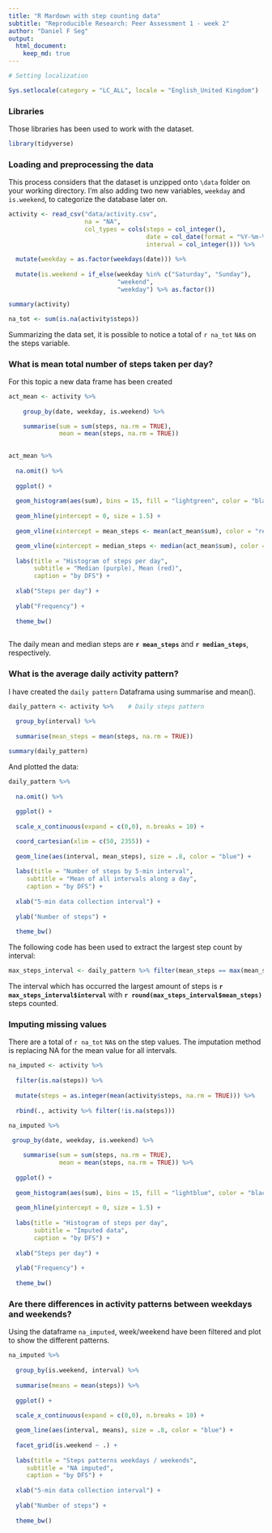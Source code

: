 ```yaml
---
title: "R Mardown with step counting data"
subtitle: "Reproducible Research: Peer Assessment 1 - week 2"
author: "Daniel F Seg"
output: 
  html_document:
    keep_md: true
---
```


```r

# Setting localization

Sys.setlocale(category = "LC_ALL", locale = "English_United Kingdom")

```

### **Libraries**

Those libraries has been used to work with the dataset.

```r

library(tidyverse)

```

### **Loading and preprocessing the data**

This process considers that the dataset is unzipped onto `\data` folder on your working directory. I'm also adding two new variables, `weekday` and `is.weekend`, to categorize the database later on.

```r

activity <- read_csv("data/activity.csv", 
                     na = "NA",
                     col_types = cols(steps = col_integer(), 
                                      date = col_date(format = "%Y-%m-%d"), 
                                      interval = col_integer())) %>%
  
  mutate(weekday = as.factor(weekdays(date))) %>%
  
  mutate(is.weekend = if_else(weekday %in% c("Saturday", "Sunday"), 
                              "weekend", 
                              "weekday") %>% as.factor())

summary(activity)

```

```r

na_tot <- sum(is.na(activity$steps))

```

Summarizing the data set, it is possible to notice a total of `r na_tot` `NA`s on the steps variable.


### **What is mean total number of steps taken per day?**

For this topic a new data frame has been created

```r

act_mean <- activity %>%
    
    group_by(date, weekday, is.weekend) %>%

    summarise(sum = sum(steps, na.rm = TRUE), 
              mean = mean(steps, na.rm = TRUE))
   

act_mean %>%
  
  na.omit() %>%
  
  ggplot() +
  
  geom_histogram(aes(sum), bins = 15, fill = "lightgreen", color = "black") + 
  
  geom_hline(yintercept = 0, size = 1.5) +
  
  geom_vline(xintercept = mean_steps <- mean(act_mean$sum), color = "red", size = 1) +

  geom_vline(xintercept = median_steps <- median(act_mean$sum), color = "purple", size = 1) + 
  
  labs(title = "Histogram of steps per day",
       subtitle = "Median (purple), Mean (red)",
       caption = "by DFS") +
  
  xlab("Steps per day") +
  
  ylab("Frequency") +
  
  theme_bw()
  
```
  
The daily mean and median steps are **`r mean_steps`** and **`r median_steps`**, respectively.
  
### **What is the average daily activity pattern?**  
  
  I have created the `daily pattern` Dataframa using summarise and mean().  
  

```r


daily_pattern <- activity %>%    # Daily steps pattern
  
  group_by(interval) %>%
  
  summarise(mean_steps = mean(steps, na.rm = TRUE))

summary(daily_pattern)

```

  And plotted the data:

```r

daily_pattern %>%
  
  na.omit() %>%
  
  ggplot() +
  
  scale_x_continuous(expand = c(0,0), n.breaks = 10) +

  coord_cartesian(xlim = c(50, 2355)) + 
  
  geom_line(aes(interval, mean_steps), size = .8, color = "blue") + 
  
  labs(title = "Number of steps by 5-min interval",
     subtitle = "Mean of all intervals along a day",
     caption = "by DFS") +
  
  xlab("5-min data collection interval") +
  
  ylab("Number of steps") +
  
  theme_bw()

```


The following code has been used to extract the largest step count by interval:

```r
max_steps_interval <- daily_pattern %>% filter(mean_steps == max(mean_steps))
```

The interval which has occurred the largest amount of steps is **`r max_steps_interval$interval`** with **`r round(max_steps_interval$mean_steps)`** steps counted.


### **Imputing missing values**

There are a total of `r na_tot` `NA`s on the step values. The imputation method is replacing NA for the mean value for all intervals.

```r

na_imputed <- activity %>%
  
  filter(is.na(steps)) %>%
  
  mutate(steps = as.integer(mean(activity$steps, na.rm = TRUE))) %>%
  
  rbind(., activity %>% filter(!is.na(steps)))

na_imputed %>%
  
 group_by(date, weekday, is.weekend) %>%

    summarise(sum = sum(steps, na.rm = TRUE), 
              mean = mean(steps, na.rm = TRUE)) %>%
  
  ggplot() +
  
  geom_histogram(aes(sum), bins = 15, fill = "lightblue", color = "black") + 
  
  geom_hline(yintercept = 0, size = 1.5) +
  
  labs(title = "Histogram of steps per day",
       subtitle = "Imputed data",
       caption = "by DFS") +
  
  xlab("Steps per day") +
  
  ylab("Frequency") +
  
  theme_bw()

```

### **Are there differences in activity patterns between weekdays and weekends?**

Using the dataframe `na_imputed`, week/weekend have been filtered and plot to show the different patterns.

```r

na_imputed %>%
  
  group_by(is.weekend, interval) %>%
  
  summarise(means = mean(steps)) %>%
  
  ggplot() +
  
  scale_x_continuous(expand = c(0,0), n.breaks = 10) +

  geom_line(aes(interval, means), size = .8, color = "blue") + 
  
  facet_grid(is.weekend ~ .) +
  
  labs(title = "Steps patterns weekdays / weekends",
     subtitle = "NA imputed",
     caption = "by DFS") +
  
  xlab("5-min data collection interval") +
  
  ylab("Number of steps") +
  
  theme_bw()




```



